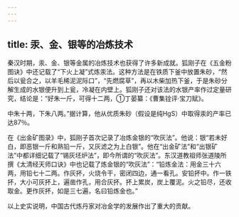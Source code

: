 ```yaml
---
---
---
```

title: 汞、金、银等的冶炼技术
---



秦汉时期，汞、金、银等金属的冶炼技术也获得了许多新成就。狐刚子在《五金粉图诀》中还记载了“下火上凝”式炼汞法。这种方法是在铁质下釜中放置朱砂，“然后以瓮合之，以羊毛稀泥泥际口”，“先燃腐草”，再以木柴加热下釜，于是朱砂分解生成的水银便升到上瓮，冷凝在内壁上。狐刚子还对该法的水银产率作过定量研究，结论是：“好朱一斤，可得十二两，①丁晏纂：《曹集铨评·宝刀赋》。

中朱十两，下朱八两。”据计算，他从优质朱砂（假设是纯HgS）中取得汞的产率已达87％。

在《出金矿图录》中，狐刚子首次记录了冶炼金银的“吹灰法”。他说：银“若未好白，即恶银一斤和熟铅一斤，又灰滤之为上白银”。他在“出金矿法”和“出银矿法”中都详细记载了“锡灰坯炉法”，即今所谓的“吹灰法”。东汉道教祖师张道陵所撰《太清经天师口诀》中也记载了炼金银的“吹灰法”：“铅炼金法：用金三十六两，用铅七十二两。作灰抔，火烧令干，密闭四边，通一看孔。安铅抔中。作一铁抔，大小可灰抔上，遍凿作孔，用合灰抔。抔上累炭，炭上覆泥。火之铅尽，还收取金。更作灰抔，如是三七遍，名曰铅炼金也。”

以上史实说明，中国古代炼丹家对冶金学的发展作出了重大的贡献。
